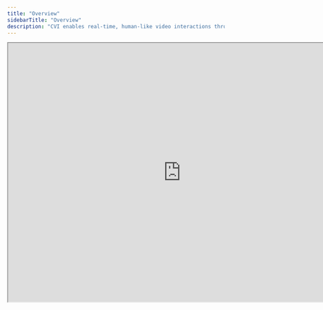 ```yaml
---
title: "Overview"
sidebarTitle: "Overview"
description: "CVI enables real-time, human-like video interactions through configurable lifelike replicas."
---
```



<Frame>
  <iframe
    src="https://irfanpena.github.io/tavus-conversation-example/"
    width="800"
    height="600"
    title="Tavus Conversation Example"
    allow="camera; microphone; autoplay"
  />
</Frame>

Conversational Video Interface (CVI) is a framework for creating real-time multimodal video interactions with AI. It enables an AI agent to see, hear, and respond naturally, mirroring human conversation.

CVI is the world’s fastest interface of its kind. It allows you to map a human face and conversational ability onto your AI agent. With CVI, you can achieve utterance-to-utterance latency with SLAs under 1 second. This is the full round-trip time for a participant to say something and the replica to reply.

CVI provides a comprehensive solution, with the option to plug in your existing components as required.

## Key Concepts

CVI is built around three core concepts that work together to create real-time, humanlike interactions with an AI agent:

<CardGroup cols={3}>
  <Card title="Persona" icon="heart-pulse" href="/sections/conversational-video-interface/persona/overview">
    The **Persona** defines the agent’s behavior, tone, and knowledge. It also configures the CVI layer and pipeline.
  </Card>
  <Card title="Replica" icon="user-group" href="/sections/replica/overview">
    The **Replica** brings the persona to life visually. It renders a photorealistic human-like avatar using the **Phoenix-3** model.
  </Card>
  <Card title="Conversation" icon="video" href="/sections/conversational-video-interface/conversation/overview">
    A **Conversation** is a real-time video session that connects the persona and replica through a WebRTC connection.
  </Card>
</CardGroup>

## Key Features

<CardGroup cols={2}>
  <Card title="Natural Interaction" icon="face-smile-beam">
    CVI uses facial cues, body language, and real-time turn-taking to enable natural, human-like conversations.
  </Card>
  <Card title="Modular pipeline" icon="layer-group">
    Customize the Perception, STT, LLM and TTS layers to control identity, behavior, and responses.
  </Card>
  <Card title="Lifelike AI replicas" icon="user-robot">
    Choose from over 100\+ hyper-realistic digital twins or customize your own with human-like voice and expression.
  </Card>
  <Card title="Multilingual support" icon="globe">
    Hold natural conversations in 30\+ languages using the supported TTS engines.
  </Card>
  <Card title="World's lowest latency" icon="bolt">
    Experience real-time interactions with ~600ms response time and smooth turn-taking.
  </Card>
</CardGroup>

## Layers

The Conversational Video Interface (CVI) is built on a modular layer system, where each layer handles a specific part of the interaction. Together, they capture input, process it, and generate a real-time, human-like response.

Here’s how the layers work together:
<AccordionGroup>

  <Accordion title="1. Transport" icon="right-left">
    Handles real-time audio and video streaming using WebRTC (powered by Daily). This layer captures the user's microphone and camera input and delivers output back to the user.  

    This layer is always enabled. You can configure input/output for audio (mic) and video (camera).
  </Accordion>

  <Accordion title="2. Perception" icon="eye">
    Uses **Raven** to analyze user expressions, gaze, background, and screen content. This visual context helps the replica understand and respond more naturally.

    <a href="/sections/conversational-video-interface/persona/perception" target="_blank">Click here to learn how to configure the Perception layer.</a>
  </Accordion>

  <Accordion title="3. Speech Recognition (STT)" icon="ear-listen">
    Powered by **Sparrow**, this layer transcribes user speech in real time with lexical and semantic awareness. It enables smart, natural turn-taking through fast, intelligent interruptions.
    
    <a href="/sections/conversational-video-interface/persona/stt" target="_blank">Click here to learn how to configure the Speech Recognition (STT) layer.</a>
  </Accordion>

  <Accordion title="4. Large Language Model (LLM)" icon="brain">
    Processes the user's transcribed speech and visual input using a low-latency LLM. Tavus provides ultra-low latency optimized LLMs or lets you integrate your own.
    
    <a href="/sections/conversational-video-interface/persona/llm" target="_blank">Click here to learn how to configure the Large Language Model (LLM) layer.</a>
  </Accordion>

  <Accordion title="5. Text-to-Speech (TTS)" icon="volume-high">
    Converts the LLM response into speech using the supported TTS Engines (Cartesia **(Default)**, ElevenLabs, PlayHT).
    
    <a href="/sections/conversational-video-interface/persona/tts" target="_blank">Click here to learn how to configure the Text-to-Speech (TTS) layer.</a>
  </Accordion>

  <Accordion title="6. Realtime Replica" icon="face-smile">
    Delivers a high-quality, synchronized digital human response using Tavus's real-time avatar engine powered by **Phoenix**.

    <a href="/sections/replica/overview" target="_blank">Click here to learn more about the Replica layer.</a>
  </Accordion>

</AccordionGroup>
<Note>
Most layers are configurable via the <a href="/sections/conversational-video-interface/persona/overview" target="_blank">Persona</a>.
</Note>

## Getting Started

You can quickly create a conversation by using the <a href="https://platform.tavus.io/" target="_blank">Tavus Platform</a> or following the steps in the <a href="/sections/conversational-video-interface/quickstart/use-the-full-pipeline" target="_blank">Quickstart</a> guide.

<div style={{display: 'flex', alignItems: 'center', gap: '8px', marginTop: '4px'}}>
  <span>If you use Cursor, use this pre-built prompt to get started faster:</span>
  <button 
    onClick={() => {
      const promptText = document.querySelector('.cursor-prompt-content').textContent;
      navigator.clipboard.writeText(promptText).then(() => {
        const button = document.activeElement;
        const originalText = button.textContent;
        button.textContent = 'Copied!';
        setTimeout(() => {
          button.textContent = originalText;
        }, 2000);
      }).catch(err => {
        console.error('Failed to copy text: ', err);
      });
    }}
    style={{
      backgroundColor: '#F230AA',
      color: 'white',
      padding: '6px 16px',
      border: 'none',
      borderRadius: '4px',
      cursor: 'pointer',
      fontWeight: '500',
      fontSize: '14px',
      lineHeight: '1.5',
      width: '80px',
      textAlign: 'center'
    }}
  >
    <span>Copy</span>
  </button>
</div>

<div style={{display: 'none'}} className="cursor-prompt-content">
  <CursorPrompt />
</div>